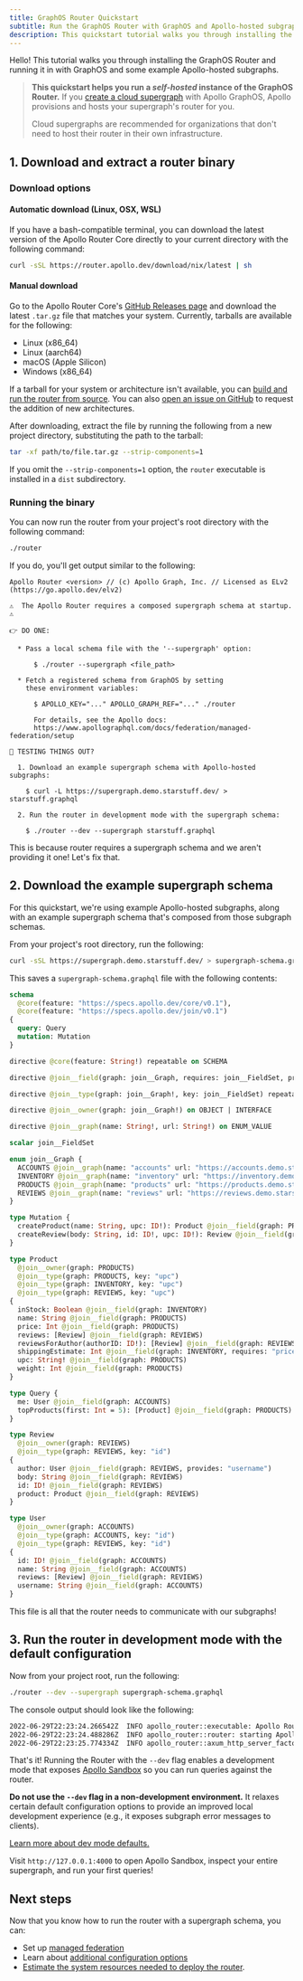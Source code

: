 ```yaml
---
title: GraphOS Router Quickstart
subtitle: Run the GraphOS Router with GraphOS and Apollo-hosted subgraphs
description: This quickstart tutorial walks you through installing the Apollo GraphOS Router and running it with GraphOS and some example Apollo-hosted subgraphs.
---
```



Hello! This tutorial walks you through installing the GraphOS Router and running it in with GraphOS and some example Apollo-hosted subgraphs.

> **This quickstart helps you run a _self-hosted_ instance of the GraphOS Router.** If you [create a cloud supergraph](/graphos/quickstart/cloud/) with Apollo GraphOS, Apollo provisions and hosts your supergraph's router for you.
>
> Cloud supergraphs are recommended for organizations that don't need to host their router in their own infrastructure.

## 1. Download and extract a router binary

<ElasticNotice />


### Download options


#### Automatic download (Linux, OSX, WSL)

If you have a bash-compatible terminal, you can download the latest version of the Apollo Router Core directly to your current directory with the following command:

```bash
curl -sSL https://router.apollo.dev/download/nix/latest | sh
```

#### Manual download

Go to the Apollo Router Core's [GitHub Releases page](https://github.com/apollographql/router/releases) and download the latest `.tar.gz` file that matches your system. Currently, tarballs are available for the following:

* Linux (x86_64)
* Linux (aarch64)
* macOS (Apple Silicon)
* Windows (x86_64)

If a tarball for your system or architecture isn't available, you can [build and run the router from source](https://github.com/apollographql/router/blob/HEAD/DEVELOPMENT.md#development-1).  You can also [open an issue on GitHub](https://github.com/apollographql/router/issues/new/choose) to request the addition of new architectures.

After downloading, extract the file by running the following from a new project directory, substituting the path to the tarball:

```bash
tar -xf path/to/file.tar.gz --strip-components=1
```

If you omit the `--strip-components=1` option, the `router` executable is installed in a `dist` subdirectory.

### Running the binary

You can now run the router from your project's root directory with the following command:

```bash
./router
```

If you do, you'll get output similar to the following:

```
Apollo Router <version> // (c) Apollo Graph, Inc. // Licensed as ELv2 (https://go.apollo.dev/elv2)

⚠️  The Apollo Router requires a composed supergraph schema at startup. ⚠️

👉 DO ONE:

  * Pass a local schema file with the '--supergraph' option:

      $ ./router --supergraph <file_path>

  * Fetch a registered schema from GraphOS by setting
    these environment variables:

      $ APOLLO_KEY="..." APOLLO_GRAPH_REF="..." ./router

      For details, see the Apollo docs:
      https://www.apollographql.com/docs/federation/managed-federation/setup

🔬 TESTING THINGS OUT?

  1. Download an example supergraph schema with Apollo-hosted subgraphs:

    $ curl -L https://supergraph.demo.starstuff.dev/ > starstuff.graphql

  2. Run the router in development mode with the supergraph schema:

    $ ./router --dev --supergraph starstuff.graphql
```

This is because router requires a supergraph schema and we aren't providing it one! Let's fix that.

## 2. Download the example supergraph schema

For this quickstart, we're using example Apollo-hosted subgraphs, along with an example supergraph schema that's composed from those subgraph schemas.

From your project's root directory, run the following:

```bash
curl -sSL https://supergraph.demo.starstuff.dev/ > supergraph-schema.graphql
```

This saves a `supergraph-schema.graphql` file with the following contents:

<ExpansionPanel title="Click to expand">

```graphql title="supergraph-schema.graphql"
schema
  @core(feature: "https://specs.apollo.dev/core/v0.1"),
  @core(feature: "https://specs.apollo.dev/join/v0.1")
{
  query: Query
  mutation: Mutation
}

directive @core(feature: String!) repeatable on SCHEMA

directive @join__field(graph: join__Graph, requires: join__FieldSet, provides: join__FieldSet) on FIELD_DEFINITION

directive @join__type(graph: join__Graph!, key: join__FieldSet) repeatable on OBJECT | INTERFACE

directive @join__owner(graph: join__Graph!) on OBJECT | INTERFACE

directive @join__graph(name: String!, url: String!) on ENUM_VALUE

scalar join__FieldSet

enum join__Graph {
  ACCOUNTS @join__graph(name: "accounts" url: "https://accounts.demo.starstuff.dev")
  INVENTORY @join__graph(name: "inventory" url: "https://inventory.demo.starstuff.dev")
  PRODUCTS @join__graph(name: "products" url: "https://products.demo.starstuff.dev")
  REVIEWS @join__graph(name: "reviews" url: "https://reviews.demo.starstuff.dev")
}

type Mutation {
  createProduct(name: String, upc: ID!): Product @join__field(graph: PRODUCTS)
  createReview(body: String, id: ID!, upc: ID!): Review @join__field(graph: REVIEWS)
}

type Product
  @join__owner(graph: PRODUCTS)
  @join__type(graph: PRODUCTS, key: "upc")
  @join__type(graph: INVENTORY, key: "upc")
  @join__type(graph: REVIEWS, key: "upc")
{
  inStock: Boolean @join__field(graph: INVENTORY)
  name: String @join__field(graph: PRODUCTS)
  price: Int @join__field(graph: PRODUCTS)
  reviews: [Review] @join__field(graph: REVIEWS)
  reviewsForAuthor(authorID: ID!): [Review] @join__field(graph: REVIEWS)
  shippingEstimate: Int @join__field(graph: INVENTORY, requires: "price weight")
  upc: String! @join__field(graph: PRODUCTS)
  weight: Int @join__field(graph: PRODUCTS)
}

type Query {
  me: User @join__field(graph: ACCOUNTS)
  topProducts(first: Int = 5): [Product] @join__field(graph: PRODUCTS)
}

type Review
  @join__owner(graph: REVIEWS)
  @join__type(graph: REVIEWS, key: "id")
{
  author: User @join__field(graph: REVIEWS, provides: "username")
  body: String @join__field(graph: REVIEWS)
  id: ID! @join__field(graph: REVIEWS)
  product: Product @join__field(graph: REVIEWS)
}

type User
  @join__owner(graph: ACCOUNTS)
  @join__type(graph: ACCOUNTS, key: "id")
  @join__type(graph: REVIEWS, key: "id")
{
  id: ID! @join__field(graph: ACCOUNTS)
  name: String @join__field(graph: ACCOUNTS)
  reviews: [Review] @join__field(graph: REVIEWS)
  username: String @join__field(graph: ACCOUNTS)
}
```

</ExpansionPanel>

This file is all that the router needs to communicate with our subgraphs!

## 3. Run the router in development mode with the default configuration

Now from your project root, run the following:

```sh
./router --dev --supergraph supergraph-schema.graphql
```

The console output should look like the following:

```sh
2022-06-29T22:23:24.266542Z  INFO apollo_router::executable: Apollo Router v0.9.5 // (c) Apollo Graph, Inc. // Licensed as ELv2 (https://go.apollo.dev/elv2)
2022-06-29T22:23:24.488286Z  INFO apollo_router::router: starting Apollo Router
2022-06-29T22:23:25.774334Z  INFO apollo_router::axum_http_server_factory: GraphQL endpoint exposed at http://127.0.0.1:4000/ 🚀
```

That's it! Running the Router with the `--dev` flag enables a development mode that exposes [Apollo Sandbox](/graphos/explorer/sandbox/) so you can run queries against the router.

<Caution>

**Do not use the `--dev` flag in a non-development environment.** It relaxes certain default configuration options to provide an improved local development experience (e.g., it exposes subgraph error messages to clients).

[Learn more about dev mode defaults.](./configuration/overview#dev-mode-defaults)

</Caution>

Visit `http://127.0.0.1:4000` to open Apollo Sandbox, inspect your entire supergraph, and run your first queries!

## Next steps

Now that you know how to run the router with a supergraph schema, you can:

* Set up [managed federation](/federation/managed-federation/overview)
* Learn about [additional configuration options](./configuration/overview)
* [Estimate the system resources needed to deploy the router](/technotes/TN0045-router_resource_estimator/).
